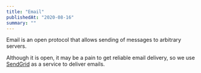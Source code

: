 ```yaml
---
title: "Email"
publishedAt: "2020-08-16"
summary: ""
---
```


Email is an open protocol that allows sending of messages to arbitrary servers.

Although it is open, it may be a pain to get reliable email delivery, so we use [SendGrid](/sendgrid) as a service to deliver emails.

<!--- © Aven LLC and Aven Contributors. Licensed under Creative Commons BY-NC-SA 4.0 https://creativecommons.org/licenses/by-nc-sa/4.0/ -->
